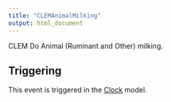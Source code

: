 ```yaml
---
title: "CLEMAnimalMilking"
output: html_document
---
```



CLEM Do Animal (Ruminant and Other) milking.

## Triggering

This event is triggered in the [Clock](/docs/Models/Clock.qmd) model.
